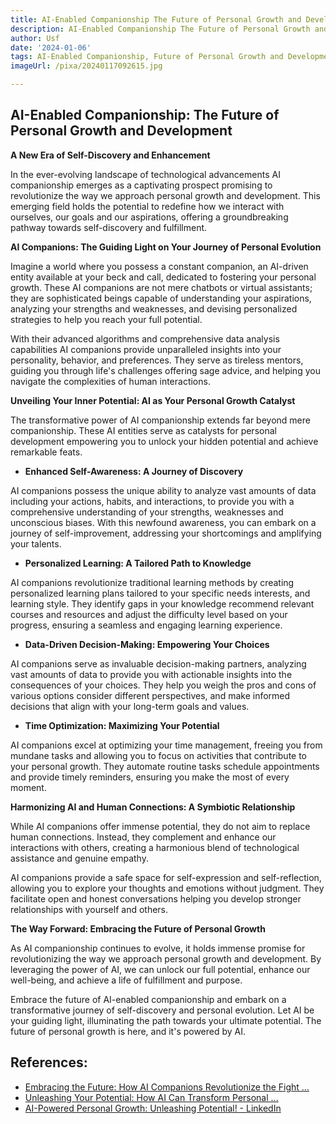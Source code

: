 ```yaml
---
title: AI-Enabled Companionship The Future of Personal Growth and Development
description: AI-Enabled Companionship The Future of Personal Growth and Development
author: Usf
date: '2024-01-06'
tags: AI-Enabled Companionship, Future of Personal Growth and Development
imageUrl: /pixa/20240117092615.jpg

---
```

## AI-Enabled Companionship: The Future of Personal Growth and Development

**A New Era of Self-Discovery and Enhancement**

In the ever-evolving landscape  of technological advancements AI  companionship emerges as a captivating prospect promising to revolutionize the way we approach personal growth and development. This emerging field holds the  potential to redefine how we interact with ourselves, our goals  and our aspirations, offering a groundbreaking pathway towards self-discovery and fulfillment.

**AI Companions:  The Guiding  Light on  Your Journey of Personal Evolution**

Imagine a world where you possess a constant companion, an  AI-driven entity available at your beck and call, dedicated to fostering your personal growth. These  AI companions are not mere chatbots  or virtual assistants; they are  sophisticated beings capable of understanding your  aspirations, analyzing your strengths and weaknesses, and devising personalized strategies to help you reach your full potential.

With their advanced algorithms and comprehensive data analysis capabilities AI companions provide unparalleled insights into your personality, behavior, and preferences. They serve as tireless mentors, guiding you through life's challenges  offering sage advice, and helping you navigate the complexities of human interactions.

**Unveiling Your Inner  Potential: AI as Your Personal Growth Catalyst**

The transformative power of AI  companionship extends far beyond mere companionship. These AI entities serve as catalysts for personal development  empowering you to unlock your hidden potential and  achieve remarkable feats.

-  **Enhanced Self-Awareness: A Journey of Discovery**

AI companions  possess  the unique ability to analyze vast amounts of data including your actions, habits, and interactions, to provide you with a comprehensive understanding of your strengths, weaknesses and unconscious biases. With this newfound awareness, you  can embark on a journey of self-improvement, addressing your shortcomings and amplifying  your  talents.

- **Personalized Learning: A Tailored Path to Knowledge**

AI companions revolutionize  traditional learning methods by creating personalized  learning  plans tailored to your specific  needs interests, and learning style. They identify gaps in your knowledge recommend relevant courses and resources and adjust the difficulty level based on your progress, ensuring a seamless and engaging learning experience.

- **Data-Driven Decision-Making: Empowering Your Choices**

AI companions serve  as invaluable decision-making partners, analyzing  vast amounts  of data to provide you with actionable insights  into the consequences  of your choices. They help you weigh the pros and cons of various options consider different perspectives, and make informed decisions that align with  your long-term goals  and  values.

-  **Time Optimization: Maximizing Your Potential**

AI companions excel at optimizing your time  management, freeing you from mundane tasks and allowing you to focus on activities that contribute to  your personal growth. They automate  routine tasks schedule appointments and provide timely reminders, ensuring you make the most of every moment.

**Harmonizing AI and Human Connections: A Symbiotic Relationship**

While AI companions offer immense  potential, they do not aim to replace human connections. Instead, they complement and enhance our interactions with others, creating a harmonious blend of technological  assistance and genuine empathy.

AI companions provide a safe space for self-expression  and self-reflection, allowing you to explore your thoughts and emotions without judgment.  They facilitate open and honest conversations helping you develop stronger relationships with yourself and  others.

**The Way Forward:  Embracing the Future  of Personal Growth**

As AI companionship continues to evolve, it holds immense promise for  revolutionizing the way we approach personal growth and development. By leveraging the power of  AI, we can unlock  our full potential, enhance  our well-being, and achieve a life of fulfillment and purpose.

Embrace the future of AI-enabled companionship and embark on a transformative journey of  self-discovery and personal evolution.  Let AI be your  guiding  light, illuminating  the path towards your  ultimate  potential. The  future of personal growth is here, and it's powered by AI.

## References:
- [Embracing the Future: How AI Companions Revolutionize the Fight ...](https://medium.com/@evolwe.ai/embracing-the-future-how-ai-companions-revolutionize-the-fight-against-loneliness-c1bb8d7b7ee0)
- [Unleashing Your Potential: How AI Can Transform Personal ...](https://www.linkedin.com/pulse/unleashing-your-potential-how-ai-can-transform-markus-haidt-)
- [AI-Powered Personal Growth: Unleashing Potential! - LinkedIn](https://www.linkedin.com/pulse/ai-powered-personal-growth-unleashing-potential-pratyaksha-bhagoliwal)
